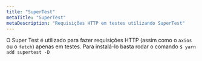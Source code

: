 ```yaml
---
title: "SuperTest"
metaTitle: "SuperTest"
metaDescription: "Requisições HTTP em testes utilizando SuperTest"
---
```


O Super Test é utilizado para fazer requisições HTTP (assim como o `axios` ou o `fetch`) apenas em testes. Para instalá-lo basta rodar o comando `$ yarn add supertest -D`
